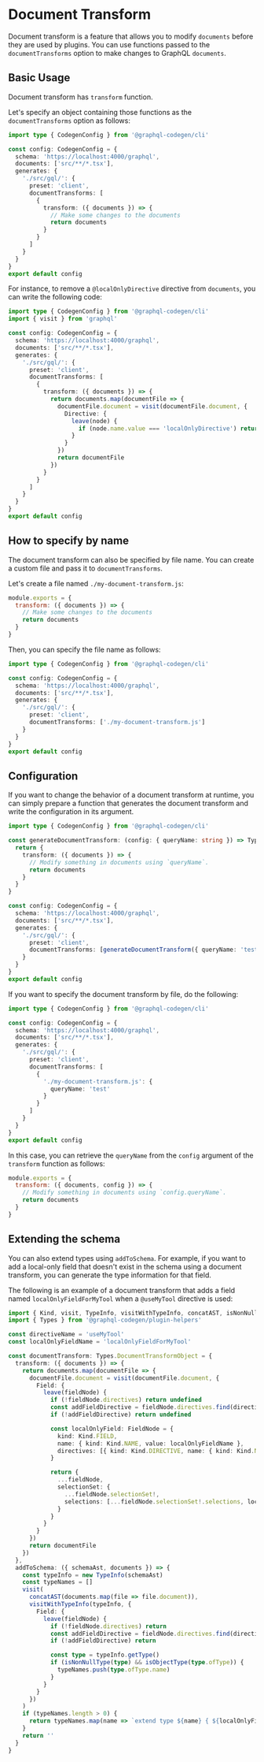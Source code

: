 
# Document Transform

Document transform is a feature that allows you to modify `documents` before they are used by plugins.
You can use functions passed to the `documentTransforms` option to make changes to GraphQL `documents`.

## Basic Usage

Document transform has `transform` function.

Let's specify an object containing those functions as the `documentTransforms` option as follows:

```ts {9-17}
import type { CodegenConfig } from '@graphql-codegen/cli'

const config: CodegenConfig = {
  schema: 'https://localhost:4000/graphql',
  documents: ['src/**/*.tsx'],
  generates: {
    './src/gql/': {
      preset: 'client',
      documentTransforms: [
        {
          transform: ({ documents }) => {
            // Make some changes to the documents
            return documents
          }
        }
      ]
    }
  }
}
export default config
```

For instance, to remove a `@localOnlyDirective` directive from `documents`, you can write the following code:

```ts {2, 13-22}
import type { CodegenConfig } from '@graphql-codegen/cli'
import { visit } from 'graphql'

const config: CodegenConfig = {
  schema: 'https://localhost:4000/graphql',
  documents: ['src/**/*.tsx'],
  generates: {
    './src/gql/': {
      preset: 'client',
      documentTransforms: [
        {
          transform: ({ documents }) => {
            return documents.map(documentFile => {
              documentFile.document = visit(documentFile.document, {
                Directive: {
                  leave(node) {
                    if (node.name.value === 'localOnlyDirective') return null
                  }
                }
              })
              return documentFile
            })
          }
        }
      ]
    }
  }
}
export default config
```

## How to specify by name

The document transform can also be specified by file name. You can create a custom file and pass it to `documentTransforms`.

Let's create a file named `./my-document-transform.js`:

```js
module.exports = {
  transform: ({ documents }) => {
    // Make some changes to the documents
    return documents
  }
}
```

Then, you can specify the file name as follows:

```ts {9}
import type { CodegenConfig } from '@graphql-codegen/cli'

const config: CodegenConfig = {
  schema: 'https://localhost:4000/graphql',
  documents: ['src/**/*.tsx'],
  generates: {
    './src/gql/': {
      preset: 'client',
      documentTransforms: ['./my-document-transform.js']
    }
  }
}
export default config
```

## Configuration

If you want to change the behavior of a document transform at runtime, you can simply prepare a function that generates the document transform and write the configuration in its argument.

```ts {3-10, 18}
import type { CodegenConfig } from '@graphql-codegen/cli'

const generateDocumentTransform: (config: { queryName: string }) => Types.DocumentTransformObject = ({ queryName }) => {
  return {
    transform: ({ documents }) => {
      // Modify something in documents using `queryName`.
      return documents
    }
  }
}

const config: CodegenConfig = {
  schema: 'https://localhost:4000/graphql',
  documents: ['src/**/*.tsx'],
  generates: {
    './src/gql/': {
      preset: 'client',
      documentTransforms: [generateDocumentTransform({ queryName: 'test' })]
    }
  }
}
export default config
```

If you want to specify the document transform by file, do the following:

```ts {11-13}
import type { CodegenConfig } from '@graphql-codegen/cli'

const config: CodegenConfig = {
  schema: 'https://localhost:4000/graphql',
  documents: ['src/**/*.tsx'],
  generates: {
    './src/gql/': {
      preset: 'client',
      documentTransforms: [
        {
          './my-document-transform.js': {
            queryName: 'test'
          }
        }
      ]
    }
  }
}
export default config
```

In this case, you can retrieve the `queryName` from the `config` argument of the `transform` function as follows:

```js
module.exports = {
  transform: ({ documents, config }) => {
    // Modify something in documents using `config.queryName`.
    return documents
  }
}
```

## Extending the schema

You can also extend types using `addToSchema`. For example, if you want to add a local-only field that doesn't exist in the schema using a document transform, you can generate the type information for that field.

The following is an example of a document transform that adds a field named `localOnlyFieldForMyTool` when a `@useMyTool` directive is used:

```ts
import { Kind, visit, TypeInfo, visitWithTypeInfo, concatAST, isNonNullType, isObjectType, FieldNode } from 'graphql'
import { Types } from '@graphql-codegen/plugin-helpers'

const directiveName = 'useMyTool'
const localOnlyFieldName = 'localOnlyFieldForMyTool'

const documentTransform: Types.DocumentTransformObject = {
  transform: ({ documents }) => {
    return documents.map(documentFile => {
      documentFile.document = visit(documentFile.document, {
        Field: {
          leave(fieldNode) {
            if (!fieldNode.directives) return undefined
            const addFieldDirective = fieldNode.directives.find(directive => directive.name.value === directiveName)
            if (!addFieldDirective) return undefined

            const localOnlyField: FieldNode = {
              kind: Kind.FIELD,
              name: { kind: Kind.NAME, value: localOnlyFieldName },
              directives: [{ kind: Kind.DIRECTIVE, name: { kind: Kind.NAME, value: 'client' } }]
            }

            return {
              ...fieldNode,
              selectionSet: {
                ...fieldNode.selectionSet!,
                selections: [...fieldNode.selectionSet!.selections, localOnlyField]
              }
            }
          }
        }
      })
      return documentFile
    })
  },
  addToSchema: ({ schemaAst, documents }) => {
    const typeInfo = new TypeInfo(schemaAst)
    const typeNames = []
    visit(
      concatAST(documents.map(file => file.document)),
      visitWithTypeInfo(typeInfo, {
        Field: {
          leave(fieldNode) {
            if (!fieldNode.directives) return
            const addFieldDirective = fieldNode.directives.find(directive => directive.name.value === directiveName)
            if (!addFieldDirective) return

            const type = typeInfo.getType()
            if (isNonNullType(type) && isObjectType(type.ofType)) {
              typeNames.push(type.ofType.name)
            }
          }
        }
      })
    )
    if (typeNames.length > 0) {
      return typeNames.map(name => `extend type ${name} { ${localOnlyFieldName}: String! }`).join('\n')
    }
    return ''
  }
}
```
